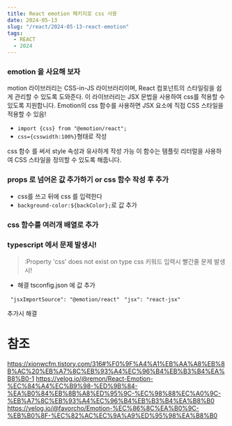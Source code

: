 ```yaml
---
title: React emotion 패키지로 css 사용
date: 2024-05-13
slug: "/react/2024-05-13-react-emotion"
tags:
  - REACT
  - 2024
---
```


### emotion 을 사요해 보자
motion 라이브러리는 CSS-in-JS 라이브러리이며, React 컴포넌트의 스타일링을 쉽게 관리할 수 있도록 도와준다.
이 라이브러리는 JSX 문법을 사용하여 css를 적용할 수 있도록 지원합니다.
Emotion의 css 함수를 사용하면 JSX 요소에 직접 CSS 스타일을 적용할 수 있음!

* `import {css} from "@emotion/react";`
* `css={csswidth:100%}`형태로 작성


css 함수 를 써서 style 속성과 유사하게 작성 가능
이 함수는 템플릿 리터럴을 사용하여 CSS 스타일을 정의할 수 있도록 해줍니다.

### props 로 넘어온 값 추가하기 or css 함수 작성 후 추가

* css를 쓰고 뒤에 css 를 입력한다
* `background-color:${backColor};`로 값 추가


### css 함수를 여러개 배열로 추가


### typescript 에서 문제 발생시!
> :Property 'css' does not exist on type
css 키워드 입력시 빨간줄 문제 발생시!

* 해결 tsconfig.json 에 값 추가

` "jsxImportSource": "@emotion/react"`
` "jsx": "react-jsx"`

추가시 해결


# 참조
https://xionwcfm.tistory.com/316#%F0%9F%A4%A1%EB%AA%A8%EB%8B%AC%20%EB%A7%8C%EB%93%A4%EC%96%B4%EB%B3%B4%EA%B8%B0-1
https://velog.io/@remon/React-Emotion-%EC%84%A4%EC%B9%98-%ED%9B%84-%EA%B0%84%EB%8B%A8%ED%95%9C-%EC%98%88%EC%A0%9C-%EB%A7%8C%EB%93%A4%EC%96%B4%EB%B3%B4%EA%B8%B0
https://velog.io/@favorcho/Emotion-%EC%86%8C%EA%B0%9C-%EB%B0%8F-%EC%82%AC%EC%9A%A9%ED%95%98%EA%B8%B0
